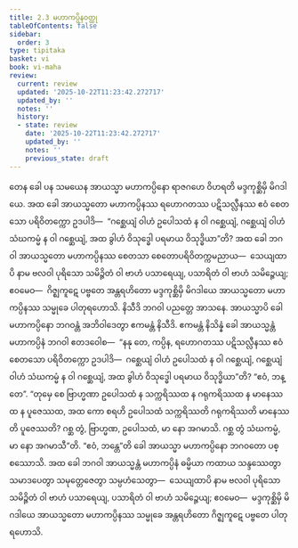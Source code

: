 ```yaml
---
title: 2.3 မဟာကပ္ပိနဝတ္ထု
tableOfContents: false
sidebar:
  order: 3
type: tipitaka
basket: vi
book: vi-maha
review:
  current: review
  updated: '2025-10-22T11:23:42.272717'
  updated_by: ''
  notes: ''
  history:
  - state: review
    date: '2025-10-22T11:23:42.272717'
    updated_by: ''
    notes: ''
    previous_state: draft
---
```



<ReviewStatus review={frontmatter.review} showDetails={true} />

<HypothesisAnnotation frontmatter={frontmatter} />

<DynamicBreadcrumb />

<Division number="137" book="vi-maha" e="ch" v="3" p="143">

<Paragraph number="590" book="vi-maha">
တေန ခေါ ပန သမယေန အာယသ္မာ မဟာကပ္ပိနော ရာဇဂဟေ ဝိဟရတိ မဒ္ဒကုစ္ဆိမှိ မိဂဒါယေ. အထ ခေါ အာယသ္မတော မဟာကပ္ပိနဿ ရဟောဂတဿ ပဋိသလ္လီနဿ ဧဝံ စေတသော ပရိဝိတက္ကော ဥဒပါဒိ—  “ဂစ္ဆေယျံ ဝါဟံ ဥပေါသထံ န ဝါ ဂစ္ဆေယျံ, ဂစ္ဆေယျံ ဝါဟံ သံဃကမ္မံ န ဝါ ဂစ္ဆေယျံ, အထ ခွါဟံ ဝိသုဒ္ဓေါ ပရမာယ ဝိသုဒ္ဓိယာ”တိ? အထ ခေါ ဘဂဝါ အာယသ္မတော မဟာကပ္ပိနဿ စေတသာ စေတောပရိဝိတက္ကမညာယ—  သေယျထာပိ နာမ ဗလဝါ ပုရိသော သမိဉ္ဇိတံ ဝါ ဗာဟံ ပသာရေယျ, ပသာရိတံ ဝါ ဗာဟံ သမိဉ္ဇေယျ; ဧဝမေဝ—  ဂိဇ္ဈကူဋေ ပဗ္ဗတေ အန္တရဟိတော မဒ္ဒကုစ္ဆိမှိ မိဂဒါယေ အာယသ္မတော မဟာကပ္ပိနဿ သမ္မုခေ ပါတုရဟောသိ. နိသီဒိ ဘဂဝါ ပညတ္တေ အာသနေ. အာယသ္မာပိ ခေါ မဟာကပ္ပိနော ဘဂဝန္တံ အဘိဝါဒေတွာ ဧကမန္တံ နိသီဒိ. ဧကမန္တံ နိသိန္နံ ခေါ အာယသ္မန္တံ မဟာကပ္ပိနံ ဘဂဝါ ဧတဒဝေါစ—  “နနု တေ, ကပ္ပိန, ရဟောဂတဿ ပဋိသလ္လီနဿ ဧဝံ စေတသော ပရိဝိတက္ကော ဥဒပါဒိ—  ဂစ္ဆေယျံ ဝါဟံ ဥပေါသထံ န ဝါ ဂစ္ဆေယျံ, ဂစ္ဆေယျံ ဝါဟံ သံဃကမ္မံ န ဝါ ဂစ္ဆေယျံ, အထ ခွါဟံ ဝိသုဒ္ဓေါ ပရမာယ ဝိသုဒ္ဓိယာ”တိ? “ဧဝံ, ဘန္တေ”. “တုမှေ စေ ဗြာဟ္မဏာ ဥပေါသထံ န သက္ကရိဿထ န ဂရုကရိဿထ န မာနေဿထ န ပူဇေဿထ, အထ ကော စရဟိ ဥပေါသထံ သက္ကရိဿတိ ဂရုကရိဿတိ မာနေဿတိ ပူဇေဿတိ? ဂစ္ဆ တွံ, ဗြာဟ္မဏ, ဥပေါသထံ, မာ နော အဂမာသိ. ဂစ္ဆ တွံ သံဃကမ္မံ, မာ နော အဂမာသီ”တိ. “ဧဝံ, ဘန္တေ”တိ ခေါ အာယသ္မာ မဟာကပ္ပိနော ဘဂဝတော ပစ္စဿောသိ. အထ ခေါ ဘဂဝါ အာယသ္မန္တံ မဟာကပ္ပိနံ ဓမ္မိယာ ကထာယ သန္ဒဿေတွာ သမာဒပေတွာ သမုတ္တေဇေတွာ သမ္ပဟံသေတွာ—  သေယျထာပိ နာမ ဗလဝါ ပုရိသော သမိဉ္ဇိတံ ဝါ ဗာဟံ ပသာရေယျ, ပသာရိတံ ဝါ ဗာဟံ သမိဉ္ဇေယျ; ဧဝမေဝ—  မဒ္ဒကုစ္ဆိမှိ မိဂဒါယေ အာယသ္မတော မဟာကပ္ပိနဿ သမ္မုခေ အန္တရဟိတော ဂိဇ္ဈကူဋေ ပဗ္ဗတေ ပါတုရဟောသိ.
</Paragraph>
</Division>